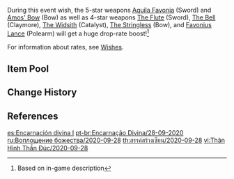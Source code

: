 {{Wish
|name              = Epitome Invocation 2020-09-28
|image             = Epitome Invocation 2020-09-28.png
|type              = Weapon Event
|duration          = event
|time_start        = 2020-09-28 10:00:00
|time_start_offset = GMT+8
|time_end          = 2020-10-18 17:59:59
|succeeding        = Epitome Invocation/2020-10-20
|alongside         = Ballad in Goblets/2020-09-28
}}
{{Description|Dear Travelers:<br />The new event wish "Epitome Invocation" is about to begin!<br />Time to stock up on weapons and characters to make your party stronger in combat!<ref>Twitter: [https://twitter.com/GenshinImpact/status/1310557368183328769 Official Announcement]</ref>}}

During this event wish, the 5-star weapons [[Aquila Favonia]] (Sword) and [[Amos' Bow]] (Bow) as well as 4-star weapons [[The Flute]] (Sword), [[The Bell]] (Claymore), [[The Widsith]] (Catalyst), [[The Stringless]] (Bow), and [[Favonius Lance]] (Polearm) will get a huge drop-rate boost!<ref>Based on in-game description</ref>

For information about rates, see [[Wishes]].

==Item Pool==
{{Wish Pool
|^Aquila Favonia
|^Amos' Bow
|^The Flute
|^The Bell
|^The Widsith
|^The Stringless
|^Favonius Lance
|Lost Prayer to the Sacred Winds
|Primordial Jade Winged-Spear
|Skyward Atlas
|Skyward Blade
|Skyward Harp
|Skyward Pride
|Skyward Spine
|Wolf's Gravestone
|Barbara
|Beidou
|Bennett
|Chongyun
|Fischl
|Ningguang
|Noelle
|Razor
|Sucrose
|Xiangling
|Xingqiu
|Dragon's Bane
|Eye of Perception
|Favonius Codex
|Favonius Greatsword
|Favonius Sword
|Favonius Warbow
|Lion's Roar
|Rainslasher
|Rust
|Sacrificial Bow
|Sacrificial Fragments
|Sacrificial Greatsword
|Sacrificial Sword
|Black Tassel
|Bloodtainted Greatsword
|Cool Steel
|Debate Club
|Emerald Orb
|Ferrous Shadow
|Harbinger of Dawn
|Magic Guide
|Raven Bow
|Sharpshooter's Oath
|Skyrider Sword
|Slingshot
|Thrilling Tales of Dragon Slayers
}}

==Change History==
{{Change History|1.0}}

==References==
{{Reflist}}

[[es:Encarnación divina I]]
[[pt-br:Encarnação Divina/28-09-2020]]
[[ru:Воплощение божества/2020-09-28]]
[[th:สรรค์สร้างเซียน/2020-09-28]]
[[vi:Thân Hình Thần Đúc/2020-09-28]]